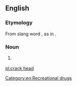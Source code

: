 ==English==

===Etymology===
From slang word {{m|en|crack}}, as in {{m|en|cocaine}}.

===Noun===
{{en-noun|head=[[crack]] [[head]]}}

# {{lb|en|slang}} {{alternative spelling of|crackhead|lang=en}}

[[Category:en:Recreational drugs]]

[[pl:crack head]]